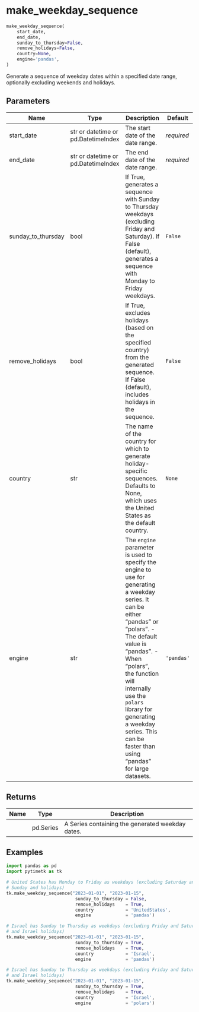 # make_weekday_sequence { #pytimetk.make_weekday_sequence }

```python
make_weekday_sequence(
    start_date,
    end_date,
    sunday_to_thursday=False,
    remove_holidays=False,
    country=None,
    engine='pandas',
)
```

Generate a sequence of weekday dates within a specified date range,
optionally excluding weekends and holidays.

## Parameters {.doc-section .doc-section-parameters}

| Name               | Type                                | Description                                                                                                                                                                                                                                                                                                                                   | Default    |
|--------------------|-------------------------------------|-----------------------------------------------------------------------------------------------------------------------------------------------------------------------------------------------------------------------------------------------------------------------------------------------------------------------------------------------|------------|
| start_date         | str or datetime or pd.DatetimeIndex | The start date of the date range.                                                                                                                                                                                                                                                                                                             | _required_ |
| end_date           | str or datetime or pd.DatetimeIndex | The end date of the date range.                                                                                                                                                                                                                                                                                                               | _required_ |
| sunday_to_thursday | bool                                | If True, generates a sequence with Sunday to Thursday weekdays (excluding Friday and Saturday). If False (default), generates a sequence with Monday to Friday weekdays.                                                                                                                                                                      | `False`    |
| remove_holidays    | bool                                | If True, excludes holidays (based on the specified country) from the generated sequence. If False (default), includes holidays in the sequence.                                                                                                                                                                                               | `False`    |
| country            | str                                 | The name of the country for which to generate holiday-specific sequences. Defaults to None, which uses the United States as the default country.                                                                                                                                                                                              | `None`     |
| engine             | str                                 | The `engine` parameter is used to specify the engine to use for generating a weekday series. It can be either "pandas" or "polars".  - The default value is "pandas".  - When "polars", the function will internally use the `polars` library   for generating a weekday series. This can be faster than using   "pandas" for large datasets. | `'pandas'` |

## Returns {.doc-section .doc-section-returns}

| Name   | Type      | Description                                      |
|--------|-----------|--------------------------------------------------|
|        | pd.Series | A Series containing the generated weekday dates. |

## Examples {.doc-section .doc-section-examples}

```python
import pandas as pd
import pytimetk as tk

# United States has Monday to Friday as weekdays (excluding Saturday and
# Sunday and holidays)
tk.make_weekday_sequence("2023-01-01", "2023-01-15",
                          sunday_to_thursday = False,
                          remove_holidays    = True,
                          country            = 'UnitedStates',
                          engine             = 'pandas')
```

```python
# Israel has Sunday to Thursday as weekdays (excluding Friday and Saturday
# and Israel holidays)
tk.make_weekday_sequence("2023-01-01", "2023-01-15",
                          sunday_to_thursday = True,
                          remove_holidays    = True,
                          country            = 'Israel',
                          engine             = 'pandas')
```

```python
# Israel has Sunday to Thursday as weekdays (excluding Friday and Saturday
# and Israel holidays)
tk.make_weekday_sequence("2023-01-01", "2023-01-15",
                          sunday_to_thursday = True,
                          remove_holidays    = True,
                          country            = 'Israel',
                          engine             = 'polars')
```